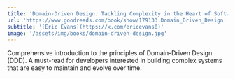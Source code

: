 ```yaml
---
title: 'Domain-Driven Design: Tackling Complexity in the Heart of Software'
url: 'https://www.goodreads.com/book/show/179133.Domain_Driven_Design'
subtitle: '[Eric Evans](https://x.com/ericevans0)'
image: '/assets/img/books/domain-driven-design.jpg'
---
```


Comprehensive introduction to the principles of Domain-Driven Design (DDD). A must-read for developers interested in building complex systems that are easy to maintain and evolve over time.

